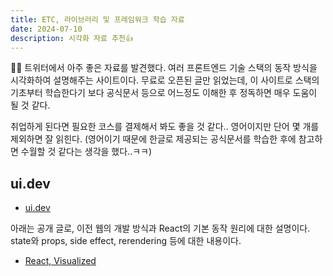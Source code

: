 ```yaml
---
title: ETC, 라이브러리 및 프레임워크 학습 자료
date: 2024-07-10
description: 시각화 자료 추천👍
---
```


👩‍💻 트위터에서 아주 좋은 자료를 발견했다. 여러 프론트엔드 기술 스택의 동작 방식을 시각화하여 설명해주는 사이트이다.
무료로 오픈된 글만 읽었는데, 이 사이트로 스택의 기초부터 학습한다기 보다 공식문서 등으로 어느정도 이해한 후 정독하면 매우
도움이 될 것 같다.

취업하게 된다면 필요한 코스를 결제해서 봐도 좋을 것 같다.. 영어이지만 단어 몇 개를 제외하면 잘 읽힌다. (영어이기 때문에
한글로 제공되는 공식문서를 학습한 후에 참고하면 수월할 것 같다는 생각을 했다..ㅋㅋ)

## ui.dev

- [ui.dev](https://ui.dev/)

아래는 공개 글로, 이전 웹의 개발 방식과 React의 기본 동작 원리에 대한 설명이다. state와 props, side effect, rerendering
등에 대한 내용이다.

- [React, Visualized](https://react.gg/visualized?s=bytes)
